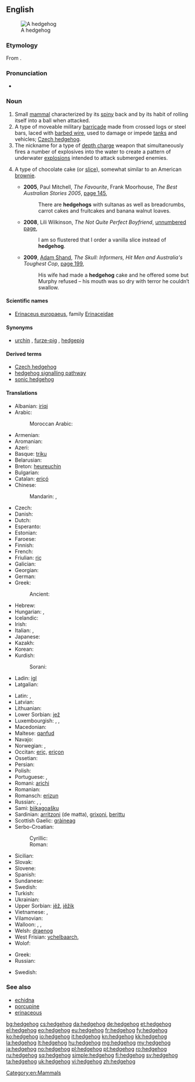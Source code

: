 ==English==
{{wikipedia}}
[[Image:Igel01.jpg|thumb|A hedgehog]]

===Etymology===
From {{compound|hedge|hog}}.

===Pronunciation===
* {{IPA|/ˈhɛdʒhɒɡ/}}

===Noun===
{{en-noun}}

# Small [[mammal]] characterized by its [[spiny]] back and by its habit of rolling itself into a ball when attacked.
# A type of moveable military [[barricade]] made from crossed logs or steel bars, laced with [[barbed wire]], used to damage or impede [[tank]]s and vehicles; [[Czech hedgehog]].
# The nickname for a type of [[depth charge]] weapon that simultaneously fires a number of explosives into the water to create a pattern of underwater [[explosion]]s intended to attack submerged enemies.
# {{Australia}} A type of chocolate cake (or [[slice]]), somewhat similar to an American [[brownie]].
#* '''2005''', Paul Mitchell, ''The Favourite'', Frank Moorhouse, ''The Best Australian Stories 2005'', [http://books.google.com.au/books?id=OBRMpu_VrysC&pg=PA145&dq=%22hedgehog%22|%22hedgehogs%22+slice|cake+australia+-intitle:%22%22+-inauthor:%22%22&hl=en&sa=X&ei=pnp9T4uPGKXQiALP_fyzDQ&redir_esc=y#v=onepage&q&f=false page 145],
#*: There are '''hedgehogs''' with sultanas as well as breadcrumbs, carrot cakes and fruitcakes and banana walnut loaves.
#* '''2008''', Lili Wilkinson, ''The Not Quite Perfect Boyfriend'', [http://books.google.com.au/books?id=yX8LNt4ErAsC&pg=PT13&dq=%22hedgehog%22|%22hedgehogs%22+slice|cake+australia+-intitle:%22%22+-inauthor:%22%22&hl=en&sa=X&ei=GYR9T7ivKIqfiQKW9_zuDQ&redir_esc=y#v=onepage&q=%22hedgehog%22|%22hedgehogs%22%20slice|cake%20australia%20-intitle%3A%22%22%20-inauthor%3A%22%22&f=false unnumbered page],
#*: I am so flustered that I order a vanilla slice instead of '''hedgehog'''.
#* '''2009''', [[w:Adam Shand (journalist)|Adam Shand]], ''The Skull: Informers, Hit Men and Australia's Toughest Cop'', [http://books.google.com.au/books?id=fLBaR8rAJEoC&pg=PA199&dq=%22hedgehog%22|%22hedgehogs%22+slice|cake+australia+-intitle:%22%22+-inauthor:%22%22&hl=en&sa=X&ei=pnp9T4uPGKXQiALP_fyzDQ&redir_esc=y#v=onepage&q&f=false page 199],
#*: His wife had made a '''hedgehog''' cake and he offered some but Murphy refused – his mouth was so dry with terror he couldn′t swallow.

====Scientific names====
* [[Erinaceus europaeus]], family [[Erinaceidae]]

====Synonyms====
* {{sense|mammal with spines}} [[urchin]] {{qualifier|archaic}}, [[furze-pig]] {{qualifier|West Country}}, [[hedgepig]] {{qualifier|UK}}

====Derived terms====
* [[Czech hedgehog]]
* [[hedgehog signalling pathway]]
* [[sonic hedgehog]]

====Translations====
{{trans-top|animal}}
* Albanian: [[iriqi]]
* Arabic: {{t-|ar|قنفذ|m|tr=qunfuḏ}}
*: Moroccan Arabic: {{tø|ary|گنفود|m|tr=genfod}}
* Armenian: {{t-|hy|ոզնի|tr=ozni}}
* Aromanian: {{tø|rup|ariciu}}
* Azeri: {{t+|az|kirpi|xs=Azeri}}
* Basque: [[triku]]
* Belarusian: {{t|be|вожык|m|tr=vóžyk|xs=Belarusian}}
* Breton: [[heureuchin]]
* Bulgarian: {{t+|bg|таралеж|tr=taralež}}
* Catalan: [[eriçó]] {{m}}
* Chinese:
*: Mandarin: {{t+|cmn|刺蝟|sc=Hani}}, {{t+|cmn|刺猬|tr=cìwei|sc=Hani}}
* Czech: {{t-|cs|ježek|m}}
* Danish: {{t+|da|pindsvin|n}}
* Dutch: {{t+|nl|egel|m}}
* Esperanto: {{t-|eo|erinaco|xs=Esperanto}}
* Estonian: {{t-|et|siil}}
* Faroese: {{t|fo|tindasvín|n|xs=Faroese}}
* Finnish: {{t+|fi|siili}}
* French: {{t+|fr|hérisson|m}}
* Friulian: [[riç]]
* Galician: {{t|gl|ourizo|m|xs=Galician}}
* Georgian: {{t-|ka|ზღარბი|tr=zḡarbi|sc=Geor|xs=Georgian}}
* German: {{t+|de|Igel|m}}
* Greek: {{t+|el|σκαντζόχοιρος|m|tr=skantzóchoiros}}
*: Ancient: {{tø|grc|ἐχῖνος|m|tr=ekhinos|sc=polytonic}}
* Hebrew: {{t|he|קפוד|m|tr=kipod|sc=Hebr}}
* Hungarian: {{t+|hu|sün}}, {{t+|hu|sündisznó}}
* Icelandic: {{t+|is|broddgöltur|m}}
* Irish: {{t|ga|gráinneog|xs=Irish}}
* Italian: {{t+|it|riccio|m}}, {{t|it|porcospino|m}}
* Japanese: {{t|ja|針鼠|tr=はりねずみ, harinezumi}}
* Kazakh: {{t|kk|кірпі|tr=kirpi|sc=Cyrl|xs=Kazakh}}
* Korean: {{t+|ko|고슴도치|tr=goseumdochi|sc=Hang}}
* Kurdish:
*: Sorani: {{t|ku|ژیژۆک|tr=jijok|sc=ku-Arab}}
* Ladin: [[igl]]
* Latgalian: {{tø|ltg|ezs|m}}
{{trans-mid}}
* Latin: {{t-|la|erinaceus|m}}, {{t-|la|ericius}}
* Latvian: {{t-|lv|ezis|xs=Latvian}}
* Lithuanian: {{t+|lt|ežys|xs=Lithuanian}}
* Lower Sorbian: [[jež]]
* Luxembourgish: {{t|lb|Kéiseker|m}}, {{t|lb|Däreldéier|n}}, {{t|lb|Igel|m}}
* Macedonian: {{t-|mk|еж|m|tr=ež}}
* Maltese: [[qanfud]]
* Navajo: {{tø|nv|adijiłii}}
* Norwegian: {{t+|no|piggsvin|n}}, {{t+|no|pinnsvin|n}}
* Occitan: [[eriç]], [[eriçon]]
* Ossetian: {{tø|os|уызын|tr=uyzyn}}
* Persian: {{t|fa|جوجه‌تیغی|tr=juje-tiği|sc=fa-Arab}}
* Polish: {{t+|pl|jeż|m}}
* Portuguese: {{t+|pt|porco-espinho|m}}, {{t+|pt|ouriço|m}}
* Romani: [[arichi]] {{m}}
* Romanian: {{t+|ro|arici}}
* Romansch: [[erizun]]
* Russian: {{t+|ru|ёж|m|tr=jož}}, {{t+|ru|ёжик|m|tr=jóžik}}, {{t|ru|ежиха|f|tr=ježíxa|sc=Cyrl}}
* Sami: [[biikagoašku]]
* Sardinian: [[arritzoni]] (de matta), [[grixoni]], [[berittu]]
* Scottish Gaelic: [[gràineag]]
* Serbo-Croatian:
*: Cyrillic: {{t|sh|јеж|m|alt=је̑ж|sc=Cyrl|xs=Serbo-Croatian}}
*: Roman: {{t|sh|jež|m|alt=jȇž|xs=Serbo-Croatian}}
* Sicilian: {{t|scn|rizzu|xs=Sicilian}}
* Slovak: {{t-|sk|jež}}
* Slovene: {{t+|sl|jež|m}}
* Spanish: {{t-|es|erizo|m}}
* Sundanese: {{t-|su|landak|xs=Sundanese}}
* Swedish: {{t+|sv|igelkott|c}}
* Turkish: {{t+|tr|kirpi}}
* Ukrainian: {{t+|uk|їжак|m|tr=jižák|xs=Ukrainian}}
* Upper Sorbian: [[jěž]], [[jěžik]]
* Vietnamese: {{t|vi|nhím}}, {{t|vi|con nhím}}
* Vilamovian: {{tø|wym|ejggl}}
* Walloon: {{t|wa|lurson|m}}, {{t|wa|nierson|m}}, {{t|wa|irson|m}}
* Welsh: [[draenog]]
* West Frisian: [[ychelbaarch]], {{t+|fy|ychel|xs=West Frisian}}
* Wolof: {{t|wo|suññéel|alt=suññéel bi}}
{{trans-bottom}}

{{trans-top|obstacle}}
* Greek: {{t|el|εχίνος|m|tr=ekhínos}}
* Russian: {{t+|ru|ёж|m|tr=jož}}
{{trans-mid}}
* Swedish: {{t+|sv|spansk ryttare|c}}
{{trans-bottom}}

===See also===
* [[echidna]]
* [[porcupine]]
* [[erinaceous]]

[[Category:en:Mammals]]

[[bg:hedgehog]]
[[cs:hedgehog]]
[[da:hedgehog]]
[[de:hedgehog]]
[[et:hedgehog]]
[[el:hedgehog]]
[[eo:hedgehog]]
[[eu:hedgehog]]
[[fr:hedgehog]]
[[fy:hedgehog]]
[[ko:hedgehog]]
[[io:hedgehog]]
[[it:hedgehog]]
[[kn:hedgehog]]
[[kk:hedgehog]]
[[la:hedgehog]]
[[lt:hedgehog]]
[[hu:hedgehog]]
[[mg:hedgehog]]
[[my:hedgehog]]
[[ja:hedgehog]]
[[no:hedgehog]]
[[pl:hedgehog]]
[[pt:hedgehog]]
[[ro:hedgehog]]
[[ru:hedgehog]]
[[sq:hedgehog]]
[[simple:hedgehog]]
[[fi:hedgehog]]
[[sv:hedgehog]]
[[ta:hedgehog]]
[[uk:hedgehog]]
[[vi:hedgehog]]
[[zh:hedgehog]]